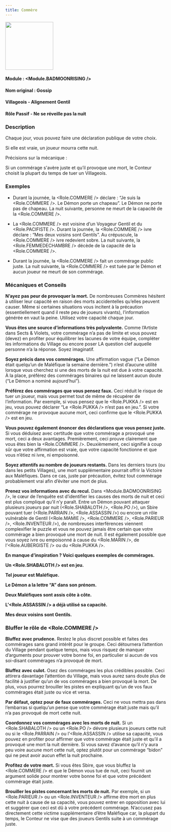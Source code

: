 ```yaml
---
title: Commère
---
```



<img src='/img/blood-on-the-clocktower/roles/commere.png' height='150' />

#### Module : <Module.BADMOONRISING />
#### Nom original : Gossip
#### Villageois - Alignement Gentil
#### Rôle Passif - Ne se réveille pas la nuit

### Description

Chaque jour, vous pouvez faire une déclaration publique de votre choix.

Si elle est vraie, un joueur mourra cette nuit.

Précisions sur la mécanique :

Si un commérage s'avère juste et qu’il provoque une mort, le Conteur choisit la plupart du temps de tuer un Villageois.

### Exemples

- Durant la journée, la <Role.COMMERE /> déclare : “Je suis la <Role.COMMERE />. Le Démon porte un chapeau”. Le Démon ne porte pas de chapeau. La nuit suivante, personne ne meurt de la capacité de la <Role.COMMERE />.

- La <Role.COMMERE /> est voisine d’un Voyageur Gentil et du <Role.PACIFISTE />. Durant la journée, la <Role.COMMERE /> ivre déclare : “Mes deux voisins sont Gentils”. Au crépuscule, la <Role.COMMERE /> ivre redevient sobre. La nuit suivante, la <Role.FEMMEDECHAMBRE /> décède de la capacité de la <Role.COMMERE />.

- Durant la journée, la <Role.COMMERE /> fait un commérage public juste. La nuit suivante, la <Role.COMMERE /> est tuée par le Démon et aucun joueur ne meurt de son commérage.

### Mécaniques et Conseils

**N’ayez pas peur de provoquer la mort.** De nombreuses Commères hésitent à utiliser leur capacité en raison des morts accidentelles qu’elles peuvent causer. Même si certaines situations vous incitent à la précaution (essentiellement quand il reste peu de joueurs vivants), l’information générée en vaut la peine. Utilisez votre capacité chaque jour.

**Vous êtes une source d’informations très polyvalente.** Comme l’Artiste dans Sects & Violets, votre commérage n’a pas de limite et vous pouvez (devez) en profiter pour équilibrer les lacunes de votre équipe, compléter les informations du Village ou encore poser LA question clef auquelle personne n’a la réponse. Soyez imaginatif.

**Soyez précis dans vos commérages.** Une affirmation vague (“Le Démon était quelqu’un de Maléfique la semaine dernière.”) n’est d’aucune utilité lorsque vous cherchez si une des morts de la nuit est due à votre capacité. À la place, préférez des commérages binaires qui ne laissent aucun doute (“Le Démon a nominé aujourd’hui”).

**Préférez des commérages que vous pensez faux.** Ceci réduit le risque de tuer un joueur, mais vous permet tout de même de récupérer de l’information. Par exemple, si vous pensez que le <Role.PUKKA /> est en jeu, vous pouvez déclarer “Le <Role.PUKKA /> n’est pas en jeu.”. Si votre commérage ne provoque aucune mort, ceci confirme que le <Role.PUKKA /> est en jeu.

**Vous pouvez également énoncer des déclarations que vous pensez juste.** Si vous déduisez avec certitude que votre commérage a provoqué une mort, ceci a deux avantages. Premièrement, ceci prouve clairement que vous êtes bien la <Role.COMMERE />. Deuxièmement, ceci signifie à coup sûr que votre affirmation est vraie, que votre capacité fonctionne et que vous n’étiez ni ivre, ni empoisonné.

**Soyez attentifs au nombre de joueurs restants.** Dans les derniers tours (ou dans les petits Villages), une mort supplémentaire pourrait offrir la Victoire aux Maléfiques. Dans ce cas, juste par précaution, évitez tout commérage probablement vrai afin d’éviter une mort de plus.

**Prenez vos informations avec du recul.** Dans <Module.BADMOONRISING />, le cœur de l’enquête est d’identifier les causes des morts de nuit et ceci est plus compliqué qu’il n’y paraît. Entre un Démon pouvant attaquer plusieurs joueurs par nuit (<Role.SHABALOTH />, <Role.PO />), un Sbire pouvant tuer (<Role.PARRAIN />, <Role.ASSASSIN />) ou encore un rôle vulnérable de Gentil (<Role.MAMIE />, <Role.COMMERE />, <Role.PARIEUR />, <Role.INVENTEUR />), de nombreuses interférences viennent complexifier le puzzle et vous ne pouvez jamais être certain que votre commérage a bien provoqué une mort de nuit. Il est également possible que vous soyez ivre ou empoisonné à cause du <Role.MARIN />, de l’<Role.AUBERGISTE /> ou du <Role.PUKKA />.

**En manque d’inspiration ? Voici quelques exemples de commérages.**

**Un <Role.SHABALOTH /> est en jeu.**

**Tel joueur est Maléfique.**

**Le Démon a la lettre “A” dans son prénom.**

**Deux Maléfiques sont assis côte à côte.**

**L’<Role.ASSASSIN /> a déjà utilisé sa capacité.**

**Mes deux voisins sont Gentils.**

### Bluffer le rôle de <Role.COMMERE />

**Bluffez avec prudence.** Restez le plus discret possible et faites des commérages sans grand intérêt pour le groupe. Ceci détournera l’attention du Village pendant quelque temps, mais vous risquez de manquer d’arguments pour prouver votre bonne foi, en particulier si aucun de vos soi-disant commérages n’a provoqué de mort.

**Bluffez avec culot.** Osez des commérages les plus crédibles possible. Ceci attirera davantage l’attention du Village, mais vous aurez sans doute plus de facilité à justifier qu’un de vos commérages a bien provoqué la mort. De plus, vous pourrez brouiller les pistes en expliquant qu’un de vos faux commérages était juste ou vice et versa.

**Par défaut, optez pour de faux commérages.** Ceci ne vous mettra pas dans l’embarras si quelqu’un pense que votre commérage était juste mais qu’il n’a pas provoqué de mort cette nuit.

**Coordonnez vos commérages avec les morts de nuit.** Si un <Role.SHABALOTH /> ou un <Role.PO /> dévore plusieurs joueurs cette nuit ou si le <Role.PARRAIN /> ou l’<Role.ASSASSIN /> utilise sa capacité, vous pouvez en profiter pour affirmer que votre commérage était juste et qu’il a provoqué une mort la nuit dernière. Si vous savez d’avance qu’il n’y aura peu voire aucune mort cette nuit, optez plutôt pour un commérage “bidon” qui ne peut avoir aucun effet la nuit prochaine.

**Profitez de votre mort.** Si vous êtes Sbire, que vous bluffez la <Role.COMMERE /> et que le Démon vous tue de nuit, ceci fournit un argument solide pour montrer votre bonne foi et que votre précédent commérage était juste.

**Brouiller les pistes concernant les morts de nuit.** Par exemple, si un <Role.PARIEUR /> ou un <Role.INVENTEUR /> affirme être mort en plus cette nuit à cause de sa capacité, vous pouvez entrer en opposition avec lui et suggérer que ceci est dû à votre précédent commérage. N’accusez pas directement cette victime supplémentaire d’être Maléfique car, la plupart du temps, le Conteur ne vise que des joueurs Gentils suite à un commérage juste.

